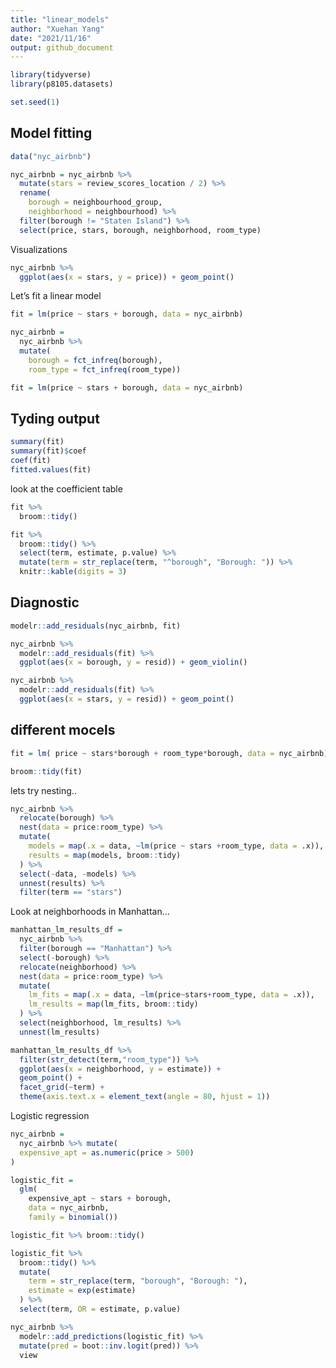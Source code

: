 ```yaml
---
title: "linear_models"
author: "Xuehan Yang"
date: "2021/11/16"
output: github_document
---
```


```r
library(tidyverse)
library(p8105.datasets)

set.seed(1)
```

## Model fitting

```r
data("nyc_airbnb")

nyc_airbnb = nyc_airbnb %>% 
  mutate(stars = review_scores_location / 2) %>% 
  rename(
    borough = neighbourhood_group,
    neighborhood = neighbourhood) %>% 
  filter(borough != "Staten Island") %>% 
  select(price, stars, borough, neighborhood, room_type)
```

Visualizations

```r
nyc_airbnb %>% 
  ggplot(aes(x = stars, y = price)) + geom_point()
```

Let's fit a linear model

```r
fit = lm(price ~ stars + borough, data = nyc_airbnb)
```

```r
nyc_airbnb =
  nyc_airbnb %>% 
  mutate(
    borough = fct_infreq(borough),
    room_type = fct_infreq(room_type))

fit = lm(price ~ stars + borough, data = nyc_airbnb)
```

## Tyding output

```r
summary(fit)
summary(fit)$coef
coef(fit)
fitted.values(fit)
```

look at the coefficient table

```r
fit %>% 
  broom::tidy()
```

```r
fit %>% 
  broom::tidy() %>% 
  select(term, estimate, p.value) %>% 
  mutate(term = str_replace(term, "^borough", "Borough: ")) %>% 
  knitr::kable(digits = 3)
```

## Diagnostic

```r
modelr::add_residuals(nyc_airbnb, fit)
```

```r
nyc_airbnb %>% 
  modelr::add_residuals(fit) %>% 
  ggplot(aes(x = borough, y = resid)) + geom_violin()
```

```r
nyc_airbnb %>% 
  modelr::add_residuals(fit) %>% 
  ggplot(aes(x = stars, y = resid)) + geom_point()
```

## different mocels

```r
fit = lm( price ~ stars*borough + room_type*borough, data = nyc_airbnb)

broom::tidy(fit)
```

lets try nesting..

```r
nyc_airbnb %>% 
  relocate(borough) %>% 
  nest(data = price:room_type) %>% 
  mutate(
    models = map(.x = data, ~lm(price ~ stars +room_type, data = .x)),
    results = map(models, broom::tidy)
  ) %>% 
  select(-data, -models) %>% 
  unnest(results) %>% 
  filter(term == "stars")
```

Look at neighborhoods in Manhattan...

```r
manhattan_lm_results_df =
  nyc_airbnb %>% 
  filter(borough == "Manhattan") %>% 
  select(-borough) %>% 
  relocate(neighborhood) %>% 
  nest(data = price:room_type) %>% 
  mutate(
    lm_fits = map(.x = data, ~lm(price~stars+room_type, data = .x)),
    lm_results = map(lm_fits, broom::tidy)
  ) %>% 
  select(neighborhood, lm_results) %>% 
  unnest(lm_results)

```

```r
manhattan_lm_results_df %>% 
  filter(str_detect(term,"room_type")) %>% 
  ggplot(aes(x = neighborhood, y = estimate)) +
  geom_point() +
  facet_grid(~term) +
  theme(axis.text.x = element_text(angle = 80, hjust = 1))
```


Logistic regression

```r
nyc_airbnb =
  nyc_airbnb %>% mutate(
  expensive_apt = as.numeric(price > 500)
)
```

```r
logistic_fit = 
  glm(
    expensive_apt ~ stars + borough, 
    data = nyc_airbnb, 
    family = binomial())

logistic_fit %>% broom::tidy()
```

```r
logistic_fit %>% 
  broom::tidy() %>% 
  mutate(
    term = str_replace(term, "borough", "Borough: "),
    estimate = exp(estimate)
  ) %>% 
  select(term, OR = estimate, p.value)
```

```r
nyc_airbnb %>% 
  modelr::add_predictions(logistic_fit) %>% 
  mutate(pred = boot::inv.logit(pred)) %>% 
  view
```
















